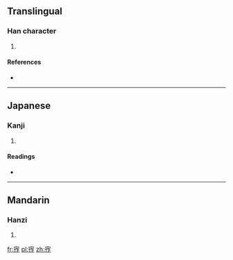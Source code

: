 ==Translingual==

===Han character===
{{Han char|rn=40|rad=宀|as=07|sn=10|four=|canj=十人人尸 (JOOS)|ids=⿱[[宀]][[作]]}}

# {{defn|Han|sort=宀07}}

====References====
* {{Han ref|kx=0286.090|dkj=07162|dj=0565.050|hdz=20933.080|uh=5BB1|ud=23473}}

----

==Japanese==

===Kanji===
{{ja-kanji|grade=|rs=宀07}}

# {{defn|lang=ja|sort=宀07}}

====Readings====
* {{ja-readings|on=[[さ]] (sa), [[じゃ]] (ja)|kun=[[ひろい]] (hiroi)}}

----

==Mandarin==

===Hanzi===
{{cmn-hanzi|pin=[[zhà]] ([[zha4]])|wg=cha<sup>4</sup>}}

# {{defn|lang=cmn|sort=宀07}}

[[fr:宱]]
[[pl:宱]]
[[zh:宱]]